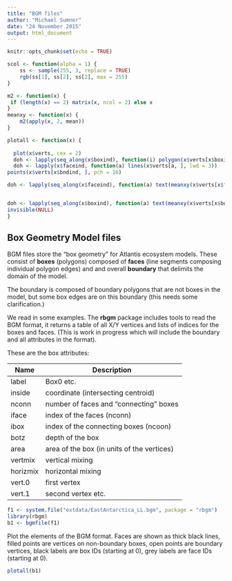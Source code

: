 ```yaml
---
title: "BGM files"
author: "Michael Sumner"
date: "24 November 2015"
output: html_document
---
```


```r
knitr::opts_chunk$set(echo = TRUE)

scol <- function(alpha = 1) {
    ss <- sample(255, 3, replace = TRUE)
    rgb(ss[1], ss[2], ss[2], max = 255)
}

m2 <- function(x) {
 if (length(x) == 2) matrix(x, ncol = 2) else x
}
meanxy <- function(x) {
    m2(apply(x, 2, mean))
}

plotall <- function(x) {
  
  plot(x$verts, cex = 2)
  doh <- lapply(seq_along(x$boxind), function(i) polygon(x$verts[x$boxind[[i]], ], col = scol()))
  doh <- lapply(x$faceind, function(a) lines(x$verts[a, ], lwd = 3))
points(x$verts[x$bndind, ], pch = 16)

doh <- lapply(seq_along(x$faceind), function(a) text(meanxy(x$verts[x$faceind[[a]], ]), cex = 0.7, lab = as.character(a-1), col = "darkgrey") )


doh <- lapply(seq_along(x$boxind), function(a) text(meanxy(x$verts[x$boxind[[a]], ]), cex = 0.7,  lab = as.character(a-1)) )
invisible(NULL)
}
```

## Box Geometry Model files

BGM files store the "box geometry" for Atlantis ecosystem models. These consist of **boxes** (polygons) composed of **faces** (line segments composing individual polygon edges) and and overall **boundary** that delimits the domain of the model. 

The boundary is composed of boundary polygons that are not boxes in the model, but some box edges are on this boundary (this needs some clarification.)

We read in some examples. The **rbgm** package includes tools to read the BGM format, it returns a table of all X/Y vertices and lists of indices for the boxes and faces. (This is work in progress which will include the boundary and all attributes in the format). 

These are the box attributes: 

Name  | Description | Source
------------- | -------------
label  | Box0 etc. | boxid input
inside  | coordinate (intersecting centroid) | implicit
nconn  | number of faces and "connecting" boxes | implicit
iface  | index of the faces (nconn) | implicit
ibox  | index of the connecting boxes (ncoon) | implicit
botz  | depth of the box | botz input
area  | area of the box (in units of the vertices) | implicit
vertmix  | vertical mixing | input
horizmix  | horizontal mixing | input
vert.0  | first vertex | input
vert.1  | second vertex etc. | input


```r

f1 <- system.file("extdata/EastAntarctica_LL.bgm", package = "rbgm")
library(rbgm)
b1 <- bgmfile(f1)

```

Plot the elements of the BGM format. Faces are shown as thick black lines, filled points are vertices on non-boundary boxes, open points are boundary vertices, black labels are box IDs (starting at 0), grey labels are face IDs (starting at 0). 

```r
plotall(b1)



```
